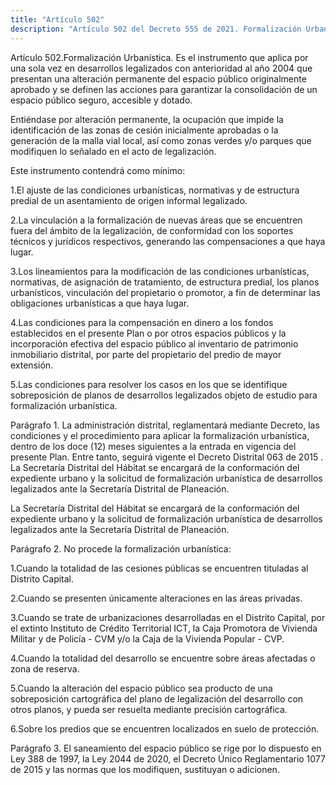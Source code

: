 ```yaml
---
title: "Artículo 502"
description: "Artículo 502 del Decreto 555 de 2021. Formalización Urbanística."
---
```


Artículo 502.Formalización Urbanística. Es el instrumento que aplica por una sola vez en desarrollos legalizados con anterioridad al año 2004 que presentan una alteración permanente del espacio público originalmente aprobado y se definen las acciones para garantizar la consolidación de un espacio público seguro, accesible y dotado.
 
Entiéndase por alteración permanente, la ocupación que impide la identificación de las zonas de cesión inicialmente aprobadas o la generación de la malla vial local, así como zonas verdes y/o parques que modifiquen lo señalado en el acto de legalización.
 
Este instrumento contendrá como mínimo:
 
1.El ajuste de las condiciones urbanísticas, normativas y de estructura predial de un asentamiento de origen informal legalizado.
 
2.La vinculación a la formalización de nuevas áreas que se encuentren fuera del ámbito de la legalización, de conformidad con los soportes técnicos y jurídicos respectivos, generando las compensaciones a que haya lugar.
 
3.Los lineamientos para la modificación de las condiciones urbanísticas, normativas, de asignación de tratamiento, de estructura predial, los planos urbanísticos, vinculación del propietario o promotor, a fin de determinar las obligaciones urbanísticas a que haya lugar.
 
4.Las condiciones para la compensación en dinero a los fondos establecidos en el presente Plan o por otros espacios públicos y la incorporación efectiva del espacio público al inventario de patrimonio inmobiliario distrital, por parte del propietario del predio de mayor extensión.
 
5.Las condiciones para resolver los casos en los que se identifique sobreposición de planos de desarrollos legalizados objeto de estudio para formalización urbanística.
 
Parágrafo 1. La administración distrital, reglamentará mediante Decreto, las condiciones y el procedimiento para aplicar la formalización urbanística, dentro de los doce (12) meses siguientes a la entrada en vigencia del presente Plan. Entre tanto, seguirá vigente el Decreto Distrital 063 de 2015 . La Secretaría Distrital del Hábitat se encargará de la conformación del expediente urbano y la solicitud de formalización urbanística de desarrollos legalizados ante la Secretaría Distrital de Planeación.
 
La Secretaría Distrital del Hábitat se encargará de la conformación del expediente urbano y la solicitud de formalización urbanística de desarrollos legalizados ante la Secretaría Distrital de Planeación.
 
Parágrafo 2. No procede la formalización urbanística:
 
1.Cuando la totalidad de las cesiones públicas se encuentren tituladas al Distrito Capital.
 
2.Cuando se presenten únicamente alteraciones en las áreas privadas.
 
3.Cuando se trate de urbanizaciones desarrolladas en el Distrito Capital, por el extinto Instituto de Crédito Territorial ICT, la Caja Promotora de Vivienda Militar y de Policía - CVM y/o la Caja de la Vivienda Popular - CVP.
 
4.Cuando la totalidad del desarrollo se encuentre sobre áreas afectadas o zona de reserva.
 
5.Cuando la alteración del espacio público sea producto de una sobreposición cartográfica del plano de legalización del desarrollo con otros planos, y pueda ser resuelta mediante precisión cartográfica.
 
6.Sobre los predios que se encuentren localizados en suelo de protección.
 
Parágrafo 3. El saneamiento del espacio público se rige por lo dispuesto en Ley 388 de 1997, la Ley 2044 de 2020, el Decreto Único Reglamentario 1077 de 2015 y las normas que los modifiquen, sustituyan o adicionen.